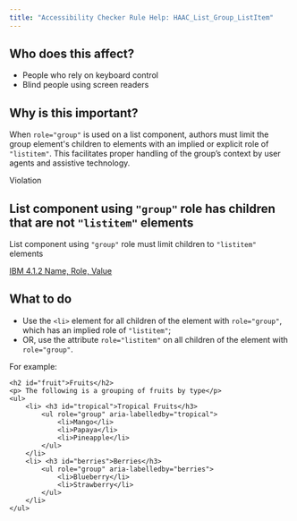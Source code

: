 ```yaml
---
title: "Accessibility Checker Rule Help: HAAC_List_Group_ListItem"
---
```


<div className="toolHelp">
<Row>
<Column colLg={5} colMd={3} colSm={4} className="toolLeft">

## Who does this affect?

 * People who rely on keyboard control
 * Blind people using screen readers

## Why is this important?

 When `role="group"` is used on a list component, authors must limit the group element's children to elements with an implied or explicit role of `"listitem"`. This facilitates proper handling of the group’s context by user agents and assistive technology.

</Column>
<Column colLg={11} colMd={5} colSm={4} className="toolMain">

<div className="level-violation">
Violation
</div>

## List component using `"group"` role has children that are not `"listitem"` elements
List component using `"group"` role must limit children to `"listitem"` elements

[IBM 4.1.2 Name, Role, Value](http://www.ibm.com/able/guidelines/ci162/name_role_value.html)

<div id="elementLocation">
</div>

## What to do

 * Use the `<li>` element for all children of the element with `role="group"`, which has an implied role of `"listitem"`;
 * OR, use the attribute `role="listitem"` on all children of the element with `role="group"`.

 For example:
```
<h2 id="fruit">Fruits</h2>
<p> The following is a grouping of fruits by type</p>
<ul>
    <li> <h3 id="tropical">Tropical Fruits</h3>
        <ul role="group" aria-labelledby="tropical">
            <li>Mango</li>
            <li>Papaya</li>
            <li>Pineapple</li>
        </ul>
    </li>
    <li> <h3 id="berries">Berries</h3>
        <ul role="group" aria-labelledby="berries">
            <li>Blueberry</li>
            <li>Strawberry</li>
        </ul>
    </li>
</ul>
```

</Column>
</Row>
</div>
